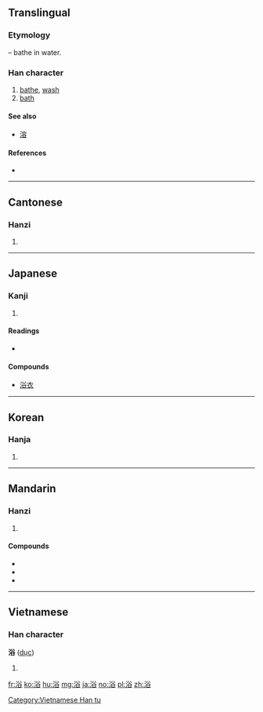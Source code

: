{{also|溶}}
==Translingual==

===Etymology===
{{Han compound|水|alt1=氵|t1=water|谷|ls=psc|c1=s|c2=p}} – bathe in water.

===Han character===
{{Han char|rn=85|rad=水|as=07|sn=10|four=38168|canj=ECOR|ids=⿰氵谷}}

# [[bathe]], [[wash]]
# [[bath]]

====See also====
* [[溶]] <!-- visually similar: differs in just one component -->

====References====
* {{Han ref|kx=0625.090|dkj=17496|dj=1023.060|hdz=31629.030|uh=6D74|ud=28020|bh=AF44|bd=44868}}

----

==Cantonese==

===Hanzi===
{{yue-hanzi|jyut=juk6|y=yuk6}}

# {{defn|lang=yue|sort=水07}}

----

==Japanese==

===Kanji===
{{ja-kanji|grade=4|rs=水07}}

# {{defn|lang=ja|sort=水07}}

====Readings====
* {{ja-readings|on=[[よく]] (''yoku'')|kun=[[あびる]] ([[浴びる]], ''[[abiru]]''), [[あびせる]] ([[浴びせる]], ''[[abiseru]]'')|nanori=[[あみ]] (''ami''), [[えき]] (''eki''), [[さこ]] (''sako'')}}

====Compounds====
* [[浴衣]]

----

==Korean==

===Hanja===
{{ko-hanja|hangeul=욕|eumhun=|rv=yok|mr=yok|y=yok}}

# {{defn|lang=ko|sort=水07}}

----

==Mandarin==

===Hanzi===
{{cmn-hanzi|pin=[[yù]] ([[yu4]])|wg=yü<sup>4</sup>}}

# {{defn|lang=cmn|sort=水07}}

====Compounds====
* {{l|cmn|沐浴露|tr=mùyùlù}}
* {{l|cmn|浴液|tr=yùyè}}
* {{l|cmn|淋浴|tr=línyù}}

----

==Vietnamese==

===Han character===
'''浴''' ([[dục]])

# {{defn|lang=vi}}

[[Category:Vietnamese Han tu]]

[[fr:浴]]
[[ko:浴]]
[[hu:浴]]
[[mg:浴]]
[[ja:浴]]
[[no:浴]]
[[pl:浴]]
[[zh:浴]]